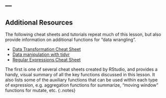 
---
---

## Additional Resources

The following cheat sheets and tutorials repeat much of this lesson, but also
provide information on additional functions for "data wrangling".

- [Data Transformation Cheat Sheet]
- [Data manipulation with tidyr]
- [Regular Expressions Cheat Sheet]

The first is one of several cheat sheets created by RStudio, and
provides a handy, visual summary of all the key functions discussed in this
lesson. It also lists some of the auxiliary functions that can be used within
each type of expression, e.g. aggregation functions for summarize, "moving
window" functions for mutate, etc.
{:.notes}

[Data Transformation Cheat Sheet]: https://github.com/rstudio/cheatsheets/raw/master/data-transformation.pdf
[Regular Expressions Cheat Sheet]: https://www.rstudio.com/wp-content/uploads/2016/09/RegExCheatsheet.pdf
[Data manipulation with tidyr]: https://datascienceplus.com/data-manipulation-with-tidyr/